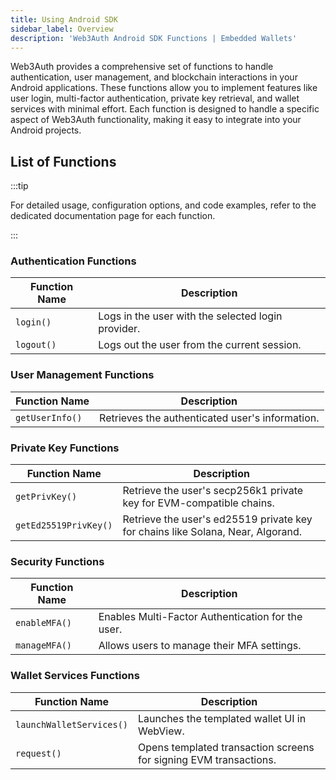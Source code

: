 ```yaml
---
title: Using Android SDK
sidebar_label: Overview
description: 'Web3Auth Android SDK Functions | Embedded Wallets'
---
```


Web3Auth provides a comprehensive set of functions to handle authentication, user management, and blockchain interactions in your Android applications. These functions allow you to implement features like user login, multi-factor authentication, private key retrieval, and wallet services with minimal effort. Each function is designed to handle a specific aspect of Web3Auth functionality, making it easy to integrate into your Android projects.

## List of Functions

:::tip

For detailed usage, configuration options, and code examples, refer to the dedicated documentation page for each function.

:::

### Authentication Functions

| Function Name | Description                                        |
| ------------- | -------------------------------------------------- |
| `login()`     | Logs in the user with the selected login provider. |
| `logout()`    | Logs out the user from the current session.        |

### User Management Functions

| Function Name   | Description                                     |
| --------------- | ----------------------------------------------- |
| `getUserInfo()` | Retrieves the authenticated user's information. |

### Private Key Functions

| Function Name | Description |
| --- | --- |
| `getPrivKey()` | Retrieve the user's secp256k1 private key for EVM-compatible chains. |
| `getEd25519PrivKey()` | Retrieve the user's ed25519 private key for chains like Solana, Near, Algorand. |

### Security Functions

| Function Name | Description                                       |
| ------------- | ------------------------------------------------- |
| `enableMFA()` | Enables Multi-Factor Authentication for the user. |
| `manageMFA()` | Allows users to manage their MFA settings.        |

### Wallet Services Functions

| Function Name            | Description                                                       |
| ------------------------ | ----------------------------------------------------------------- |
| `launchWalletServices()` | Launches the templated wallet UI in WebView.                      |
| `request()`              | Opens templated transaction screens for signing EVM transactions. |
